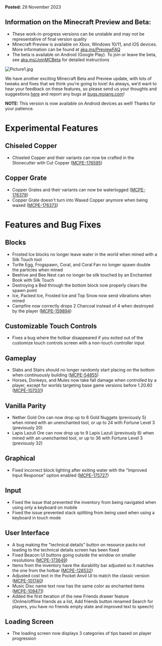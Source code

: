 **Posted:** 29 November 2023

## **Information on the Minecraft Preview and Beta:**

-   These work-in-progress versions can be unstable and may not be representative of final version quality
-   Minecraft Preview is available on Xbox, Windows 10/11, and iOS devices. More information can be found at [aka.ms/PreviewFAQ](https://aka.ms/PreviewFAQ)
-   The beta is available on Android (Google Play). To join or leave the beta, see [aka.ms/JoinMCBeta](https://aka.ms/JoinMCBeta) for detailed instructions

![Picture1.jpg](https://feedback.minecraft.net/hc/article_attachments/21754860127885)

We have another exciting Minecraft Beta and Preview update, with lots of tweaks and fixes that we think you’re going to love! As always, we’d want to hear your feedback on these features, so please send us your thoughts and suggestions [here](https://aka.ms/Minecraft121Feedback) and report any bugs at [bugs.mojang.com](https://bugs.mojang.com/)!

**NOTE:** This version is now available on Android devices as well! Thanks for your patience.

# Experimental Features

## Chiseled Copper

-   Chiseled Copper and their variants can now be crafted in the Stonecutter with Cut Copper ([MCPE-176595](https://bugs.mojang.com/browse/MCPE-176595))

## Copper Grate

-   Copper Grates and their variants can now be waterlogged ([MCPE-176379](https://bugs.mojang.com/browse/MCPE-176379))
-   Copper Grate doesn't turn into Waxed Copper anymore when being waxed ([MCPE-176373](https://bugs.mojang.com/browse/MCPE-176373))

# Features and Bug Fixes

## Blocks

-   Frosted Ice blocks no longer leave water in the world when mined with a Silk Touch tool
-   Turtle Egg, Frogspawn, Coral, and Coral Fan no longer spawn double the particles when mined
-   Beehive and Bee Nest can no longer be silk touched by an Enchanted Book with Silk Touch
-   Destroying a Bed through the bottom block now properly clears the spawn point
-   Ice, Packed Ice, Frosted Ice and Top Snow now send vibrations when mined
-   Campfire now correctly drops 2 Charcoal instead of 4 when destroyed by the player ([MCPE-159894](https://bugs.mojang.com/browse/MCPE-159894))

## Customizable Touch Controls

-   Fixes a bug where the hotbar disappeared if you exited out of the customize touch controls screen with a non-touch controller input

## Gameplay

-   Slabs and Stairs should no longer randomly start placing on the bottom when continuously building ([MCPE-54855](https://bugs.mojang.com/browse/MCPE-54855))
-   Horses, Donkeys, and Mules now take fall damage when controlled by a player, except for worlds targeting base game versions before 1.20.60 ([MCPE-107031](https://bugs.mojang.com/browse/MCPE-107031))

## Vanilla Parity

-   Nether Gold Ore can now drop up to 6 Gold Nuggets (previously 5) when mined with an unenchanted tool, or up to 24 with Fortune Level 3 (previously 20)
-   Lapis Lazuli Ore can now drop up to 9 Lapis Lazuli (previously 8) when mined with an unenchanted tool, or up to 36 with Fortune Level 3 (previously 32)

## Graphical

-   Fixed incorrect block lighting after exiting water with the "Improved Input Response" option enabled ([MCPE-175727](https://bugs.mojang.com/browse/MCPE-175727))

## Input

-   Fixed the issue that prevented the inventory from being navigated when using only a keyboard on mobile
-   Fixed the issue prevented stack splitting from being used when using a keyboard in touch mode

## User Interface

-   A bug making the "technical details" button on resource packs not leading to the technical details screen has been fixed
-   Fixed Beacon UI buttons going outside the window on smaller resolutions ([MCPE-173649](https://bugs.mojang.com/browse/MCPE-173649))
-   Items from the inventory have the durability bar adjusted so it matches the one from the hotbar ([MCPE-128532](https://bugs.mojang.com/browse/MCPE-128532))
-   Adjusted cost text in the Pocket Anvil UI to match the classic version ([MCPE-101740](https://bugs.mojang.com/browse/MCPE-101740))
-   Music Disc name text now has the same color as enchanted items ([MCPE-109471](https://bugs.mojang.com/browse/MCPE-109471))
-   Added the first iteration of the new Friends drawer feature (Online/offline friends as a list, Add friends button renamed Search for players, you have no friends empty state and improved text to speech)

## Loading Screen

-   The loading screen now displays 3 categories of tips based on player progression  
      
    

